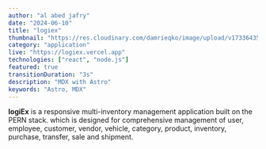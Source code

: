 ```yaml
---
author: "al abed jafry"
date: "2024-06-10"
title: "logiex"
thumbnail: "https://res.cloudinary.com/damrieqko/image/upload/v1733643514/aajafry/logiex.png"
category: "application"
live: "https://logiex.vercel.app"
technologies: ["react", "node.js"]
featured: true
transitionDuration: "3s"
description: "MDX with Astro"
keywords: "Astro, MDX"
---
```


**logiEx** is a responsive multi-inventory management application built on the PERN stack. which is designed for comprehensive management of user, employee, customer, vendor, vehicle, category, product, inventory, purchase, transfer, sale and shipment.
